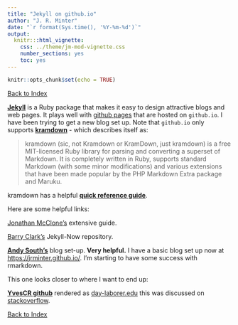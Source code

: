 ```yaml
---
title: "Jekyll on github.io"
author: "J. R. Minter"
date: "`r format(Sys.time(), '%Y-%m-%d')`"
output:
  knitr:::html_vignette:
    css: ../theme/jm-mod-vignette.css
    number_sections: yes
    toc: yes
---
```


```r
knitr::opts_chunk$set(echo = TRUE)
```

[Back to Index](../README.html)

[**Jekyll**](https://jekyllrb.com/) is a Ruby package that makes it easy to design attractive blogs and web pages. It plays well with [github pages](https://pages.github.com/) that are hosted on `github.io`. I have been trying to get a new blog set up. Note that `github.io` only supports [**kramdown**](http://kramdown.gettalong.org/) - which describes itself as:

> kramdown (sic, not Kramdown or KramDown, just kramdown) is a free MIT-licensed Ruby library for parsing and converting a superset of Markdown. It is completely written in Ruby, supports standard Markdown (with some minor modifications) and various extensions that have been made popular by the PHP Markdown Extra package and Maruku.

kramdown has a helpful [**quick reference guide**](http://kramdown.gettalong.org/quickref.html).

Here are some helpful links:

[Jonathan McClone's](http://jmcglone.com/guides/github-pages/) extensive guide.

[Barry Clark's](https://github.com/barryclark/jekyll-now) Jekyll-Now repository.

[**Andy South's**](https://andysouth.github.io/blog-setup/) blog set-up. **Very helpful.**  I have a basic blog set up now at [https://jrminter.github.io/](https://jrminter.github.io/). I'm starting to have some success with rmarkdown.

This one looks closer to where I want to end up:

[**YvesCR github**](https://github.com/YvesCR/yvescr.github.io) rendered as [day-laborer.edu](http://data-laborer.eu/) this was discussed on [stackoverflow](http://stackoverflow.com/questions/34444843/blogging-with-jekyll-rmarkdown-and-github-how-to-display-images).




[Back to Index](../README.html)
